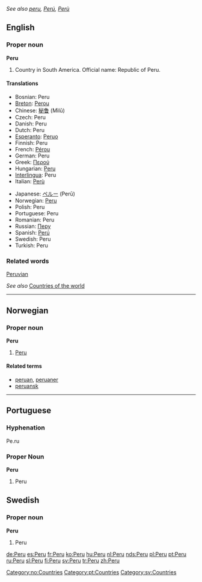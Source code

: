 ''See also [[peru]], [[Perú]], [[Perù]]''
==English==

===Proper noun===
'''Peru'''
#Country in South America. Official name: Republic of Peru.

====Translations====
{{top}}
*Bosnian: Peru {{m}}
*[[Breton]]: [[Perou]]
*Chinese: [[秘鲁]] (Mìlǔ)
*Czech: Peru
*Danish: Peru
*Dutch: Peru {{n}}
*[[Esperanto]]: [[Peruo]]
*Finnish: Peru
*French: [[Pérou]] {{m}}
*German: Peru
*Greek: [[Περού]]
*Hungarian: [[Peru]]
*[[Interlingua]]: Peru
*Italian: [[Perù]] {{m}}
{{mid}}
*Japanese: [[ペルー]] (Perū)
*Norwegian: [[#Norwegian|Peru]]
*Polish: Peru
*Portuguese: Peru {{m}}
*Romanian: Peru {{n}}
*Russian: [[Перу]]
*Spanish: [[Perú]] {{m}}
*Swedish: Peru
*Turkish: Peru
{{bottom}}

===Related words===
[[Peruvian]]

''See also'' [[Countries of the world]]

----
==Norwegian==
===Proper noun===
[[Category:no:Countries]]
'''Peru'''
#[[#English|Peru]]
====Related terms====
*[[peruan]], [[peruaner]]
*[[peruansk]]

----
==Portuguese==
===Hyphenation===
Pe.ru
===Proper Noun===
'''Peru''' {{m}}

#Peru

==Swedish==
===Proper noun===
'''Peru'''
#Peru

[[Category:pt:Countries]]
[[Category:sv:Countries]]

[[de:Peru]]
[[es:Peru]]
[[fr:Peru]]
[[ko:Peru]]
[[hu:Peru]]
[[nl:Peru]]
[[nds:Peru]]
[[pl:Peru]]
[[pt:Peru]]
[[ru:Peru]]
[[sl:Peru]]
[[fi:Peru]]
[[sv:Peru]]
[[tr:Peru]]
[[zh:Peru]]
